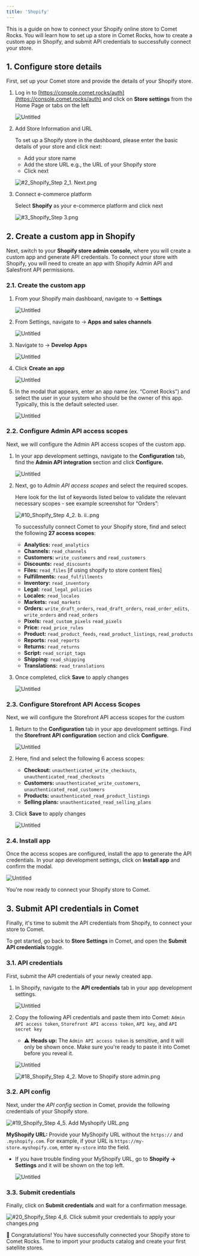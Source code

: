 ```yaml
---
title: 'Shopify'
---
```


This is a guide on how to connect your Shopify online store to Comet Rocks. You will learn how to set up a store in Comet Rocks, how to create a custom app in Shopify, and submit API credentials to successfully connect your store.

## 1. Configure store details

First, set up your Comet store and provide the details of your Shopify store.

1. Log in to
[https://console.comet.rocks/auth](https://console.comet.rocks/auth) and
click on **Store settings** from the Home Page or tabs on the left
    
    ![Untitled](/images/shopify/Untitled.png)

    
2. Add Store Information and URL

    To set up a Shopify store in the dashboard, please enter the basic details of your store and click next:
    - Add your store name
    - Add the store URL e.g., the URL of your Shopify store
    - Click next

    ![#2_Shopify_Step 2_1. Next.png](/images/shopify/2_Shopify_Step_2_1._Next.png)

3. Connect e-commerce platform

    Select **Shopify** as your e-commerce platform and click next

    ![#3_Shopify_Step 3.png](/images/shopify/3_Shopify_Step_3.png)

## 2. Create a custom app in Shopify

Next, switch to your **Shopify store admin console,** where you will create a custom app and generate API credentials. To connect your store with Shopify, you will need to create an app with Shopify Admin API and Salesfront API permissions.

### 2.1. Create the custom app

1. From your Shopify main dashboard, navigate to → **Settings**
    
    ![Untitled](/images/shopify/Untitled_1.png)
    
2. From Settings, navigate to → **Apps and sales channels**
    
    ![Untitled](/images/shopify/Untitled_2.png)
    
3. Navigate to → **Develop Apps**
    
    ![Untitled](/images/shopify/Untitled_3.png)
    
4. Click **Create an app**
    
    ![Untitled](/images/shopify/Untitled_4.png)
    
5. In the modal that appears, enter an app name (ex. “Comet Rocks”) and select
the user in your system who should be the owner of this app. Typically, this
is the default selected user.
    
    ![Untitled](/images/shopify/Untitled_5.png)
    

### 2.2. Configure Admin API access scopes

Next, we will configure the Admin API access scopes of the custom app.

1. In your app development settings, navigate to the **Configuration** tab, find
the **Admin API integration** section and click **Configure.**
    
    ![Untitled](/images/shopify/Untitled_6.png)
    
2. Next, go to *Admin API access scopes* and select the required scopes.
    
    Here look for the list of keywords listed below to validate the relevant necessary scopes - see example screenshot for “Orders”:
    
    ![#10_Shopify_Step 4_2. b. ii..png](/images/shopify/10_Shopify_Step_4_2._b._ii..png)
    

    To successfully connect Comet to your Shopify store, find and select the
    following **27 access scopes**:

    - **Analytics:** `read_analytics`
    - **Channels:** `read_channels`
    - **Customers:** `write_customers` and `read_customers`
    - **Discounts:** `read_discounts`
    - **Files:** `read_files` [if using shopify to store content files]
    - **Fulfillments:** `read_fulfillments`
    - **Inventory:** `read_inventory`
    - **Legal:** `read_legal_policies`
    - **Locales:** `read_locales`
    - **Markets:** `read_markets`
    - **Orders:** `write_draft_orders`, `read_draft_orders`, `read_order_edits`,
    `write_orders` and `read_orders`
    - **Pixels:** `read_custom_pixels` `read_pixels`
    - **Price:** `read_price_rules`
    - **Product:** `read_product_feeds`, `read_product_listings`, `read_products`
    - **Reports:** `read_reports`
    - **Returns:** `read_returns`
    - **Script:** `read_script_tags`
    - **Shipping:** `read_shipping`
    - **Translations:** `read_translations`
3. Once completed, click **Save** to apply changes
    
    ![Untitled](/images/shopify/Untitled_7.png)
    

### 2.3. Configure Storefront API Access Scopes

Next, we will configure the Storefront API access scopes for the custom

1. Return to the **Configuration** tab in your app development settings. Find
the **Storefront API configuration** section and click **Configure**.
    
    ![Untitled](/images/shopify/Untitled_8.png)
    
2. Here, find and select the following 6 access scopes:
    - **Checkout:** `unauthenticated_write_checkouts`, `unauthenticated_read_checkouts`
    - **Customers:** `unauthenticated_write_customers`, `unauthenticated_read_customers`
    - **Products:** `unauthenticated_read_product_listings`
    - **Selling plans:** `unauthenticated_read_selling_plans`
3. Click **Save** to apply changes
    
    ![Untitled](/images/shopify/Untitled_9.png)
    

### 2.4. Install app

Once the access scopes are configured, install the app to generate the API
credentials. In your app development settings, click on **Install app** and
confirm the modal.

![Untitled](/images/shopify/Untitled_10.png)

You're now ready to connect your Shopify store to Comet.

## 3. Submit API credentials in Comet

Finally, it's time to submit the API credentials from Shopify, to connect your
store to Comet.

To get started, go back to **Store Settings** in Comet, and open the **Submit
API credentials** toggle.

### 3.1. API credentials

First, submit the API credentials of your newly created app.

1. In Shopify, navigate to the **API credentials** tab in your app development
settings.
    
    ![Untitled](/images/shopify/Untitled_11.png)
    
2. Copy the following API credentials and paste them into Comet:
`Admin API access token`, `Storefront API access token`, `API key`, and
`API secret key`
    - ⚠️ **Heads up:** The `Admin API access token` is sensitive, and it will
    only be shown once. Make sure you're ready to paste it into Comet before
    you reveal it.
    
    ![Untitled](/images/shopify/Untitled_12.png)
    
    ![#18_Shopify_Step 4_2. Move to Shopify store admin.png](/images/shopify/18_Shopify_Step_4_2._Move_to_Shopify_store_admin.png)
    

### 3.2. API config

Next, under the *API config* section in Comet, provide the following credentials
of your Shopify store.

![#19_Shopify_Step 4_5. Add Myshopify URL.png](/images/shopify/19_Shopify_Step_4_5._Add_Myshopify_URL.png)

**MyShopify URL:** Provide your MyShopify URL without the `https://` and
`.myshopify.com`. For example, if your URL is
`https://my-store.myshopify.com`, enter `my-store` into the field.

- If you have trouble finding your MyShopify URL, go to **Shopify ->
Settings** and it will be shown on the top left.
    
    ![Untitled](/images/shopify/Untitled_13.png)
    

### 3.3. Submit credentials

Finally, click on **Submit credentials** and wait for a confirmation message.

![#20_Shopify_Step 4_6. Click submit your credentials to apply your changes.png](/images/shopify/20_Shopify_Step_4_6._Click_submit_your_credentials_to_apply_your_changes.png)

🎉 Congratulations! You have successfully connected your Shopify store to Comet Rocks. Time to import your products catalog and create your first satellite stores.
